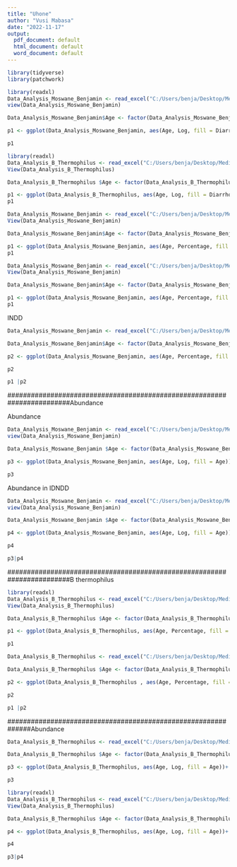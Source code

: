 ---
title: "Uhone"
author: "Vusi Mabasa"
date: "2022-11-17"
output:
  pdf_document: default
  html_document: default
  word_document: default
---

```{r}
library(tidyverse)
library(patchwork)
```

```{r}
library(readxl)
Data_Analysis_Moswane_Benjamin <- read_excel("C:/Users/benja/Desktop/Medical Virology Honours/Research Project/Laboratory work/Data Analysis Moswane Benjamin.xlsx", range = "l50:n62")
view(Data_Analysis_Moswane_Benjamin)
```

```{r}
Data_Analysis_Moswane_Benjamin$Age <- factor(Data_Analysis_Moswane_Benjamin$Age, levels=unique(Data_Analysis_Moswane_Benjamin$Age))
```



```{r}
p1 <- ggplot(Data_Analysis_Moswane_Benjamin, aes(Age, Log, fill = Diarrhoea))+ geom_bar(stat = "identity", position = "dodge")+ggtitle("Abundance of B. longum in IDD and IDNDD")+theme(legend.position = "bottom") + ylab("Prevalence (%)") + xlab("Age (months)")

p1
```




```{r}
library(readxl)
Data_Analysis_B_Thermophilus <- read_excel("C:/Users/benja/Desktop/Medical Virology Honours/Research Project/Laboratory work/Data Analysis B Thermophilus.xlsx", range="l50:n62")
View(Data_Analysis_B_Thermophilus)
```

```{r}
Data_Analysis_B_Thermophilus $Age <- factor(Data_Analysis_B_Thermophilus$Age, levels=unique(Data_Analysis_B_Thermophilus$Age))
```


```{r}
p1 <- ggplot(Data_Analysis_B_Thermophilus, aes(Age, Log, fill = Diarrhoea))+ geom_bar(stat = "identity", position = "dodge")+ggtitle("Abundance of B. thermophilus in IDD and IDNDD")+theme(legend.position = "bottom") + ylab("Prevalence (%)") + xlab("Age (months)")
p1
```



#########################################################################################################

```{r}

Data_Analysis_Moswane_Benjamin <- read_excel("C:/Users/benja/Desktop/Medical Virology Honours/Research Project/Laboratory work/Data Analysis Moswane Benjamin.xlsx", range = "a15:c27")
View(Data_Analysis_Moswane_Benjamin)

```


```{r}
Data_Analysis_Moswane_Benjamin$Age <- factor(Data_Analysis_Moswane_Benjamin$Age, levels=unique(Data_Analysis_Moswane_Benjamin$Age))

```

```{r}
p1 <- ggplot(Data_Analysis_Moswane_Benjamin, aes(Age, Percentage, fill = Diarrhoea))+ geom_bar(stat = "identity", position = "dodge")+ggtitle("Prevalence of B. longum in IDD and IDNDD")+theme(legend.position = "bottom") + ylab("Prevalence (%)") + xlab("Age (months)")
p1

```


```{r}
Data_Analysis_Moswane_Benjamin <- read_excel("C:/Users/benja/Desktop/Medical Virology Honours/Research Project/Laboratory work/Data Analysis Moswane Benjamin.xlsx", range = "a15:c27")
View(Data_Analysis_Moswane_Benjamin)

```

```{r}
Data_Analysis_Moswane_Benjamin$Age <- factor(Data_Analysis_Moswane_Benjamin$Age, levels=unique(Data_Analysis_Moswane_Benjamin$Age))

```

```{r}
p1 <- ggplot(Data_Analysis_Moswane_Benjamin, aes(Age, Percentage, fill = Diarrhoea))+ geom_bar(stat = "identity", position = "dodge")+ggtitle("Prevalence of B. thermophilus in IDD and IDNDD")+theme(legend.position = "bottom") + ylab("Prevalence (%)") + xlab("Age (months)")
p1

```






################################# INDD###########################################

```{r}
Data_Analysis_Moswane_Benjamin <- read_excel("C:/Users/benja/Desktop/Medical Virology Honours/Research Project/Laboratory work/Data Analysis Moswane Benjamin.xlsx", range = "m16:n22")
```


```{r}
Data_Analysis_Moswane_Benjamin$Age <- factor(Data_Analysis_Moswane_Benjamin$Age, levels= Data_Analysis_Moswane_Benjamin$Age)
```


```{r}
p2 <- ggplot(Data_Analysis_Moswane_Benjamin, aes(Age, Percentage, fill = Age))+ geom_bar(stat = "identity", position = "dodge")+ggtitle("Prevalence of B. longum in IDNDD")+theme(legend.position = "none") + ylab("Prevalence (%)") + xlab("Age (months)")

p2
```
```{r}

p1 |p2
```

########################################################################Abundance









################################# Abundance###########################################
```{r}

Data_Analysis_Moswane_Benjamin <- read_excel("C:/Users/benja/Desktop/Medical Virology Honours/Research Project/Laboratory work/Data Analysis Moswane Benjamin.xlsx", range = "A51:B57")
view(Data_Analysis_Moswane_Benjamin)
```

```{r}
Data_Analysis_Moswane_Benjamin $Age <- factor(Data_Analysis_Moswane_Benjamin$Age, levels=Data_Analysis_Moswane_Benjamin $Age)
```



```{r}
p3 <- ggplot(Data_Analysis_Moswane_Benjamin, aes(Age, Log, fill = Age))+ geom_bar(stat = "identity", position = "dodge")+ggtitle("Abundance of B. longum in IDD")+theme(legend.position = "none") + ylab("Abundance (log)") + xlab("Age (months)")

p3
```

################################# Abundance in IDNDD ###########################################
```{r}

Data_Analysis_Moswane_Benjamin <- read_excel("C:/Users/benja/Desktop/Medical Virology Honours/Research Project/Laboratory work/Data Analysis Moswane Benjamin.xlsx", range = "l50:m56")
view(Data_Analysis_Moswane_Benjamin)
```

```{r}
Data_Analysis_Moswane_Benjamin $Age <- factor(Data_Analysis_Moswane_Benjamin $Age, levels=Data_Analysis_Moswane_Benjamin $Age)
```



```{r}
p4 <- ggplot(Data_Analysis_Moswane_Benjamin, aes(Age, Log, fill = Age))+ geom_barplot(stat="identity")+ggtitle("Abundance of B. longum in IDNDD")+theme(legend.position = "none") + ylab("Abundance (log)") + xlab("Age (months)")

p4
```

```{r}
p3|p4
```




########################################################################B thermophilus

```{r}
library(readxl)
Data_Analysis_B_Thermophilus <- read_excel("C:/Users/benja/Desktop/Medical Virology Honours/Research Project/Laboratory work/Data Analysis B Thermophilus.xlsx", range = "a16:b22")
View(Data_Analysis_B_Thermophilus)
```

```{r}
Data_Analysis_B_Thermophilus $Age <- factor(Data_Analysis_B_Thermophilus $Age, levels=Data_Analysis_B_Thermophilus $Age)
```



```{r}
p1 <- ggplot(Data_Analysis_B_Thermophilus, aes(Age, Percentage, fill = Age))+ geom_bar(stat = "identity", position = "dodge")+ggtitle("Prevalence of B. thermophilus in IDD")+theme(legend.position = "none") + ylab("Prevalence (%)") + xlab("Age (months)")

p1
```


```{r}
Data_Analysis_B_Thermophilus <- read_excel("C:/Users/benja/Desktop/Medical Virology Honours/Research Project/Laboratory work/Data Analysis B Thermophilus.xlsx", range = "L16:m22")
```


```{r}
Data_Analysis_B_Thermophilus $Age <- factor(Data_Analysis_B_Thermophilus $Age, levels=Data_Analysis_B_Thermophilus  $Age)
```


```{r}
p2 <- ggplot(Data_Analysis_B_Thermophilus , aes(Age, Percentage, fill = Age))+ geom_bar(stat = "identity", position = "dodge")+ggtitle("Prevalence of B. thermophilus in IDNDD")+theme(legend.position = "none") + ylab("Prevalence (%)") + xlab("Age (months)")

p2
```


```{r}

p1 |p2
```




##############################################################Abundance

```{r}

Data_Analysis_B_Thermophilus <- read_excel("C:/Users/benja/Desktop/Medical Virology Honours/Research Project/Laboratory work/Data Analysis B Thermophilus.xlsx", range = "a54:b60")
```

```{r}
Data_Analysis_B_Thermophilus $Age <- factor(Data_Analysis_B_Thermophilus $Age, levels=Data_Analysis_B_Thermophilus $Age)
```



```{r}
p3 <- ggplot(Data_Analysis_B_Thermophilus, aes(Age, Log, fill = Age))+ geom_bar(stat = "identity", position = "dodge")+ggtitle("Abundance of B. thermophilus in IDD")+theme(legend.position = "none") + ylab("Abundance (log)") + xlab("Age (months)")

p3
```



```{r}
library(readxl)
Data_Analysis_B_Thermophilus <- read_excel("C:/Users/benja/Desktop/Medical Virology Honours/Research Project/Laboratory work/Data Analysis B Thermophilus.xlsx", range = "L50:m56")
View(Data_Analysis_B_Thermophilus)
```

```{r}
Data_Analysis_B_Thermophilus $Age <- factor(Data_Analysis_B_Thermophilus $Age, levels=Data_Analysis_B_Thermophilus $Age)
```



```{r}
p4 <- ggplot(Data_Analysis_B_Thermophilus, aes(Age, Log, fill = Age))+ geom_bar(stat = "identity", position = "dodge")+ggtitle("Abundance of B. thermophilus in IDNDD")+theme(legend.position = "none") + ylab("Abundance (log)") + xlab("Age (months)")

p4
```


```{r}
p3|p4
```